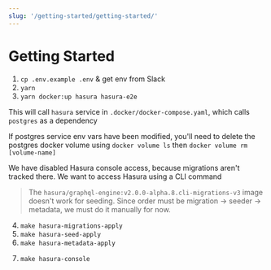 ```yaml
---
slug: '/getting-started/getting-started/'
---
```


# Getting Started

1. `cp .env.example .env` & get env from Slack
2. `yarn`
3. `yarn docker:up hasura hasura-e2e`

This will call `hasura` service in `.docker/docker-compose.yaml`, which calls `postgres` as a dependency

If postgres service env vars have been modified, you'll need to delete the postgres docker volume using `docker volume ls` then `docker volume rm [volume-name]`

We have disabled Hasura console access, because migrations aren't tracked there. We want to access Hasura using a CLI command

> The `hasura/graphql-engine:v2.0.0-alpha.8.cli-migrations-v3` image doesn't work for seeding. Since order must be migration -> seeder -> metadata, we must do it manually for now.

4. `make hasura-migrations-apply`
5. `make hasura-seed-apply`
6. `make hasura-metadata-apply`
<!-- ![Component Module](/uploads/getting-started-hasura-seed.png){width=400} -->
7. `make hasura-console`

<!-- - Visit `hasura/config.yaml` & look at `endpoint` property, make sure it matches the endpoint of your hasura -->
